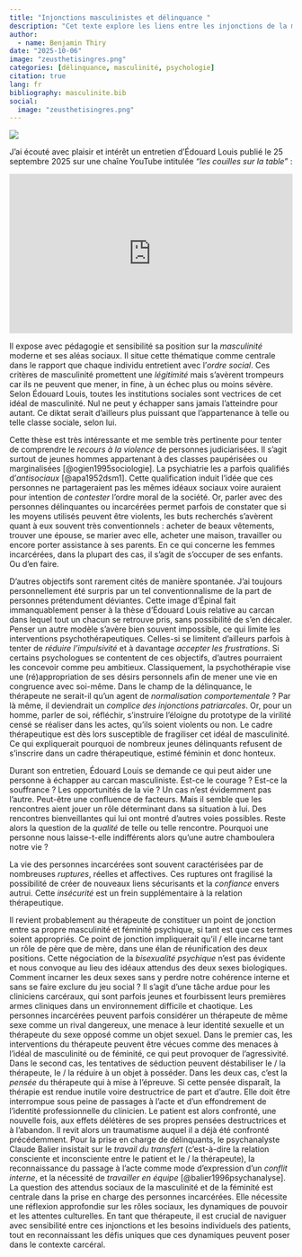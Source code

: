 ```yaml
---
title: "Injonctions masculinistes et délinquance "
description: "Cet texte explore les liens entre les injonctions de la masculinité moderne, la violence et les enjeux psychothérapeutiques en milieu carcéral, à partir des réflexions d’Édouard Louis sur le carcan masculiniste. Il met en parallèle cette thèse avec l’expérience clinique auprès de jeunes hommes judiciarisés issus de milieux marginalisés, dont les comportements violents visent souvent des objectifs sociaux conventionnels. Ce paradoxe souligne la force du modèle patriarcal, qui agit comme un idéal inatteignable et alimente la souffrance psychique. Dans ce contexte, la psychothérapie risque de devenir un instrument de normalisation plus qu’un espace d’émancipation, d’autant que le cadre thérapeutique est souvent perçu comme féminin et donc menaçant pour l’identité virile."
author:
  - name: Benjamin Thiry
date: "2025-10-06"
image: "zeusthetisingres.png"
categories: [délinquance, masculinité, psychologie]
citation: true
lang: fr
bibliography: masculinite.bib
social:
  image: "zeusthetisingres.png"
---
```


![](zeusthetisingres.png){fig-alt="Zeus et Thétis, par 1811 par Jean-Auguste-Dominique Ingres, 1811, Huile sur toile, 327 × 260 cm, Musée Granet, Aix-en-Provence"}

J'ai écouté avec plaisir et intérêt un entretien d’Édouard Louis publié le 25 septembre 2025 sur une chaîne YouTube intitulée *"les couilles sur la table"* :

::: {style="position: relative; padding-bottom: 56.25%; height: 0; overflow: hidden;"}
<iframe src="https://www.youtube.com/embed/RI3laFZdm40?si=-yuQEkbKgsDjrEcT" style="position: absolute; top: 0; left: 0; width: 100%; height: 100%;" frameborder="0" allow="accelerometer; autoplay; clipboard-write; encrypted-media; gyroscope; picture-in-picture" allowfullscreen>

</iframe>
:::

Il expose avec pédagogie et sensibilité sa position sur la *masculinité* moderne et ses aléas sociaux. Il situe cette thématique comme centrale dans le rapport que chaque individu entretient avec l'*ordre social*. Ces critères de masculinité promettent une *légitimité* mais s'avèrent trompeurs car ils ne peuvent que mener, in fine, à un échec plus ou moins sévère. Selon Édouard Louis, toutes les institutions sociales sont vectrices de cet idéal de masculinité. Nul ne peut y échapper sans jamais l'atteindre pour autant. Ce diktat serait d'ailleurs plus puissant que l'appartenance à telle ou telle classe sociale, selon lui.

Cette thèse est très intéressante et me semble très pertinente pour tenter de comprendre le *recours à la violence* de personnes judiciarisées. Il s'agit surtout de jeunes hommes appartenant à des classes paupérisées ou marginalisées [@ogien1995sociologie]. La psychiatrie les a parfois qualifiés d'*antisociaux* [@apa1952dsm1]. Cette qualification induit l'idée que ces personnes ne partageraient pas les mêmes idéaux sociaux voire auraient pour intention de *contester* l'ordre moral de la société. Or, parler avec des personnes délinquantes ou incarcérées permet parfois de constater que si les moyens utilisés peuvent être violents, les buts recherchés s'avèrent quant à eux souvent très conventionnels : acheter de beaux vêtements, trouver une épouse, se marier avec elle, acheter une maison, travailler ou encore porter assistance à ses parents. En ce qui concerne les femmes incarcérées, dans la plupart des cas, il s'agit de s'occuper de ses enfants. Ou d'en faire.

D'autres objectifs sont rarement cités de manière spontanée. J'ai toujours personnellement été surpris par un tel conventionnalisme de la part de personnes prétendument déviantes. Cette image d'Épinal fait immanquablement penser à la thèse d’Édouard Louis relative au carcan dans lequel tout un chacun se retrouve pris, sans possibilité de s'en décaler. Penser un autre modèle s'avère bien souvent impossible, ce qui limite les interventions psychothérapeutiques. Celles-si se limitent d'ailleurs parfois à tenter de *réduire l'impulsivité* et à davantage *accepter les frustrations*. Si certains psychologues se contentent de ces objectifs, d'autres pourraient les concevoir comme peu ambitieux. Classiquement, la psychothérapie vise une (ré)appropriation de ses désirs personnels afin de mener une vie en congruence avec soi-même. Dans le champ de la délinquance, le thérapeute ne serait-il qu'un agent de *normalisation comportementale* ? Par là même, il deviendrait un *complice des injonctions patriarcales*. Or, pour un homme, parler de soi, réfléchir, s'instruire l'éloigne du prototype de la virilité censé se réaliser dans les actes, qu'ils soient violents ou non. Le cadre thérapeutique est dès lors susceptible de fragiliser cet idéal de masculinité. Ce qui expliquerait pourquoi de nombreux jeunes délinquants refusent de s'inscrire dans un cadre thérapeutique, estimé féminin et donc honteux.

Durant son entretien, Édouard Louis se demande ce qui peut aider une personne à échapper au carcan masculiniste. Est-ce le courage ? Est-ce la souffrance ? Les opportunités de la vie ? Un cas n'est évidemment pas l'autre. Peut-être une confluence de facteurs. Mais il semble que les rencontres aient jouer un rôle déterminant dans sa situation à lui. Des rencontres bienveillantes qui lui ont montré d'autres voies possibles. Reste alors la question de la *qualité* de telle ou telle rencontre. Pourquoi une personne nous laisse-t-elle indifférents alors qu'une autre chamboulera notre vie ?

La vie des personnes incarcérées sont souvent caractérisées par de nombreuses *ruptures*, réelles et affectives. Ces ruptures ont fragilisé la possibilité de créer de nouveaux liens sécurisants et la *confiance* envers autrui. Cette *insécurité* est un frein supplémentaire à la relation thérapeutique.

Il revient probablement au thérapeute de constituer un point de jonction entre sa propre masculinité et féminité psychique, si tant est que ces termes soient appropriés. Ce point de jonction impliquerait qu'il / elle incarne tant un rôle de père que de mère, dans une élan de réunification des deux positions. Cette négociation de la *bisexualité psychique* n'est pas évidente et nous convoque au lieu des idéaux attendus des deux sexes biologiques. Comment incarner les deux sexes sans y perdre notre cohérence interne et sans se faire exclure du jeu social ? Il s'agit d'une tâche ardue pour les cliniciens carcéraux, qui sont parfois jeunes et fourbissent leurs premières armes cliniques dans un environnement difficile et chaotique. Les personnes incarcérées peuvent parfois considérer un thérapeute de même sexe comme un rival dangereux, une menace à leur identité sexuelle et un thérapeute du sexe opposé comme un objet sexuel. Dans le premier cas, les interventions du thérapeute peuvent être vécues comme des menaces à l'idéal de masculinité ou de féminité, ce qui peut provoquer de l'agressivité. Dans le second cas, les tentatives de séduction peuvent déstabiliser le / la thérapeute, le / la réduire à un objet à posséder. Dans les deux cas, c'est la *pensée* du thérapeute qui à mise à l'épreuve. Si cette pensée disparaît, la thérapie est rendue inutile voire destructrice de part et d'autre. Elle doit être interrompue sous peine de passages à l'acte et d'un effondrement de l'identité professionnelle du clinicien. Le patient est alors confronté, une nouvelle fois, aux effets délétères de ses propres pensées destructrices et à l'abandon. Il revit alors un traumatisme auquel il a déjà été confronté précédemment. Pour la prise en charge de délinquants, le psychanalyste Claude Balier insistait sur le *travail du transfert* (c'est-à-dire la relation consciente et inconsciente entre le patient et le / la thérapeute), la reconnaissance du passage à l’acte comme mode d’expression d’un *conflit interne*, et la nécessité de *travailler en équipe* [@balier1996psychanalyse]. La question des attendus sociaux de la masculinité et de la féminité est centrale dans la prise en charge des personnes incarcérées. Elle nécessite une réflexion approfondie sur les rôles sociaux, les dynamiques de pouvoir et les attentes culturelles. En tant que thérapeute, il est crucial de naviguer avec sensibilité entre ces injonctions et les besoins individuels des patients, tout en reconnaissant les défis uniques que ces dynamiques peuvent poser dans le contexte carcéral.
